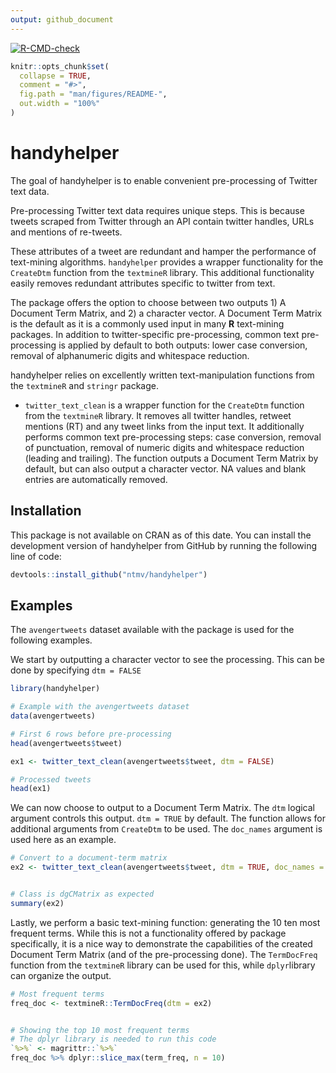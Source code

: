 ```yaml
---
output: github_document
---
```


<!-- README.md is generated from README.Rmd. Please edit that file -->

<!-- badges: start -->
  [![R-CMD-check](https://github.com/ntmv/handyhelper/workflows/R-CMD-check/badge.svg)](https://github.com/ntmv/handyhelper/actions)
<!-- badges: end -->

```r
knitr::opts_chunk$set(
  collapse = TRUE,
  comment = "#>",
  fig.path = "man/figures/README-",
  out.width = "100%"
)
```

# handyhelper

The goal of handyhelper is to enable convenient pre-processing of Twitter text data. 

Pre-processing Twitter text data requires unique steps. This is because tweets scraped from Twitter through an API contain twitter handles, URLs and mentions of re-tweets. 

These attributes of a tweet are redundant and hamper the performance of text-mining algorithms.  `handyhelper` provides a wrapper functionality for the `CreateDtm` function from the `textmineR` library. This additional functionality easily removes redundant attributes specific to twitter from text.

The package offers the option to choose between two outputs 1) A Document Term Matrix, and 2) a character vector. A Document Term Matrix is the default as it is a commonly used input in many **R** text-mining packages. In addition to twitter-specific pre-processing, common text pre-processing is applied by default to both outputs: lower case conversion, removal of alphanumeric digits and whitespace reduction. 

handyhelper relies on excellently written text-manipulation functions from the `textmineR` and `stringr` package.

- `twitter_text_clean` is a wrapper function for the `CreateDtm` function from the `textmineR` library. It removes all twitter handles, retweet mentions (RT) and any tweet links from the input text. It additionally performs common text pre-processing steps: case conversion, removal of punctuation, removal of numeric digits and whitespace reduction (leading and trailing). The function outputs a Document Term Matrix by default, but can also output a character vector. NA values and blank entries are automatically removed.


## Installation

This package is not available on CRAN as of this date. You can install the development version of handyhelper from GitHub by running the following line of code:

``` r
devtools::install_github("ntmv/handyhelper")
```

## Examples

The `avengertweets` dataset available with the package is used for the following examples. 

We start by outputting a character vector to see the processing. This can be done by specifying `dtm = FALSE`

```r
library(handyhelper)
```


```r
# Example with the avengertweets dataset
data(avengertweets)

# First 6 rows before pre-processing 
head(avengertweets$tweet)

ex1 <- twitter_text_clean(avengertweets$tweet, dtm = FALSE)

# Processed tweets
head(ex1)
```


We can now choose to output to a Document Term Matrix. The `dtm` logical argument controls this output. `dtm = TRUE` by default. The function allows for additional arguments from `CreateDtm` to be used. The `doc_names` argument is used here as an example. 

```r
# Convert to a document-term matrix
ex2 <- twitter_text_clean(avengertweets$tweet, dtm = TRUE, doc_names = avengertweets$id)


# Class is dgCMatrix as expected
summary(ex2)
```

Lastly, we perform a basic text-mining function: generating the 10 ten most frequent terms. While this is not a functionality offered by package specifically, it is a nice way to demonstrate the capabilities of the created Document Term Matrix (and of the pre-processing done). The `TermDocFreq` function from the `textmineR` library can be used for this, while `dplyr`library can organize the output.

```r
# Most frequent terms 
freq_doc <- textmineR::TermDocFreq(dtm = ex2)


# Showing the top 10 most frequent terms 
# The dplyr library is needed to run this code
`%>%` <- magrittr::`%>%`
freq_doc %>% dplyr::slice_max(term_freq, n = 10)
```
